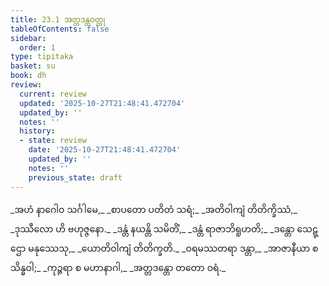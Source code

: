 ```yaml
---
title: 23.1 အတ္တဒန္တဝတ္ထု
tableOfContents: false
sidebar:
  order: 1
type: tipitaka
basket: su
book: dh
review:
  current: review
  updated: '2025-10-27T21:48:41.472704'
  updated_by: ''
  notes: ''
  history:
  - state: review
    date: '2025-10-27T21:48:41.472704'
    updated_by: ''
    notes: ''
    previous_state: draft
---
```



<ReviewStatus review={frontmatter.review} showDetails={true} />

<HypothesisAnnotation frontmatter={frontmatter} />

<DynamicBreadcrumb />

<Division number="320" book="dh" e="ch" v="18" p="59">

<Paragraph number="345" type="verses" book="dh">
_အဟံ နာဂေါဝ သင်္ဂါမေ,_  
_စာပတော ပတိတံ သရံ;_  
_အတိဝါကျံ တိတိက္ခိဿံ,_  
_ဒုဿီလော ဟိ ဗဟုဇ္ဇနော._  

</Paragraph>

</Division>
<Division number="321" book="dh" e="ch" v="18" p="59">

<Paragraph number="346" type="verses" book="dh">
_ဒန္တံ နယန္တိ သမိတိံ,_  
_ဒန္တံ ရာဇာဘိရူဟတိ;_  
_ဒန္တော သေဋ္ဌော မနုဿေသု,_  
_ယောတိဝါကျံ တိတိက္ခတိ._  

</Paragraph>

</Division>
<Division number="322" book="dh" e="ch" v="18" p="59">

<Paragraph number="347" type="verses" book="dh">
_ဝရမဿတရာ ဒန္တာ,_  
_အာဇာနီယာ စ သိန္ဓဝါ;_  
_ကုဉ္ဇရာ စ မဟာနာဂါ,_  
_အတ္တဒန္တော တတော ဝရံ._
</Paragraph>
</Division>